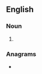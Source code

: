 ==English==

===Noun===
{{head|en|noun plural form}}

# {{plural of|peruser|lang=en}}

===Anagrams===
* {{anagrams|en|pressure}}